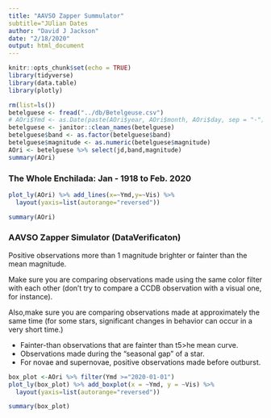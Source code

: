 ---
title: "AAVSO Zapper Summulator"
subtitle="JUlian Dates
author: "David J Jackson"
date: "2/18/2020"
output: html_document
---

```{r setup, include=FALSE}
knitr::opts_chunk$set(echo = TRUE)
library(tidyverse)
library(data.table)
library(plotly)

```
```{r Import Data,echo=FALSE}
rm(list=ls())
betelguese <- fread("../db/Betelgeuse.csv")
# AOri$Ymd <- as.Date(paste(AOri$year, AOri$month, AOri$day, sep = "-"))
betelguese <- janitor::clean_names(betelguese)
betelguese$band <- as.factor(betelguese$band)
betelguese$magnitude <- as.numeric(betelguese$magnitude)
AOri <- betelguese %>% select(jd,band,magnitude)
summary(AOri)


```




### The Whole Enchilada: Jan - 1918 to Feb. 2020
```{r, echo=FALSE}
plot_ly(AOri) %>% add_lines(x=~Ymd,y=~Vis) %>%
  layout(yaxis=list(autorange="reversed"))
```
```{r}
summary(AOri)
```


### AAVSO Zapper Simulator (DataVerificaton)

Positive observations more than 1 magnitude brighter or fainter than the mean magnitude.

Make sure you are comparing observations made using the same color filter with each other (don't try to compare a CCDB observation with a visual one, for instance). 

Also,make sure you are comparing observations made at approximately the same time (for some stars, significant changes in behavior can occur in a very short time.)

  *  Fainter-than observations that are fainter than t5>he mean curve.
  *  Observations made during the "seasonal gap" of a star.
  *  For novae and supernovae, positive observations made before outburst.


```{r,echo=FALSE}
box_plot <-AOri %>% filter(Ymd >="2020-01-01") 
plot_ly(box_plot) %>% add_boxplot(x = ~Ymd, y = ~Vis) %>%
  layout(yaxis=list(autorange="reversed"))


```
```{r}
summary(box_plot)
```